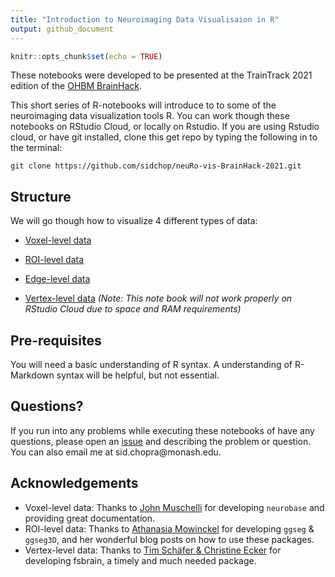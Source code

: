 ```yaml
---
title: "Introduction to Neuroimaging Data Visualisaion in R"
output: github_document
---
```


```r
knitr::opts_chunk$set(echo = TRUE)
```



These notebooks were developed to be presented at the TrainTrack 2021 edition of the [OHBM BrainHack](https://ohbm.github.io/hackathon2021/).

This short series of R-notebooks will introduce to to some of the neuroimaging data visualization tools  R. You can work though these notebooks on RStudio Cloud, or locally on Rstudio. If you are using Rstudio cloud, or have git installed, clone this get repo by typing the following in to the terminal: 

`git clone https://github.com/sidchop/neuRo-vis-BrainHack-2021.git`


## Structure 
        
We will go though how to visualize 4 different types of data: 

* [Voxel-level data](https://github.com/sidchop/neuRo-vis-BrainHack-2021/blob/main/nifti.Rmd) \

* [ROI-level data](https://github.com/sidchop/neuRo-vis-BrainHack-2021/blob/main/roi.Rmd) \

* [Edge-level data](https://github.com/sidchop/neuRo-vis-BrainHack-2021/blob/main/edge.Rmd)  \

* [Vertex-level data](https://github.com/sidchop/neuRo-vis-BrainHack-2021/blob/main/vertex.Rmd) *(Note: This note book will not work properly on RStudio Cloud due to space and RAM requirements)* \
 

## Pre-requisites

You will need a basic understanding of R syntax. A understanding of R-Markdown syntax will be helpful, but not essential. 


## Questions?
If you run into any problems while executing these notebooks of have any questions,
please open an [issue](https://github.com/sidchop/neuRo-vis-BrainHack-2021/issues) and describing the problem or question. You can also email me at sid.chopra@monash.edu. 


## Acknowledgements
 * Voxel-level data: Thanks to [John Muschelli](https://github.com/muschellij2) for developing `neurobase` and providing great documentation. 
 * ROI-level data: Thanks to [Athanasia Mowinckel](https://github.com/Athanasiamo) for developing `ggseg` & `ggseg3D`, and her wonderful blog posts on how to use these packages. 
 * Vertex-level data: Thanks to [Tim Schäfer & Christine Ecker](https://github.com/dfsp-spirit/fsbrain) for developing fsbrain, a timely and much needed package. 




